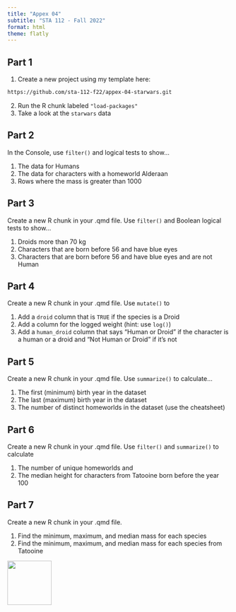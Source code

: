 ```yaml
---
title: "Appex 04"
subtitle: "STA 112 - Fall 2022"
format: html
theme: flatly
---
```


## Part 1 

1. Create a new project using my template here: 

```bash
https://github.com/sta-112-f22/appex-04-starwars.git
```

2. Run the R chunk labeled `"load-packages"`
3. Take a look at the `starwars` data

## Part 2

In the Console, use `filter()` and logical tests to show...

1. The data for Humans
2. The data for characters with a homeworld Alderaan
3. Rows where the mass is greater than 1000

## Part 3

Create a new R chunk in your .qmd file. Use `filter()` and Boolean logical tests to show...

1. Droids more than 70 kg
2. Characters that are born before 56 and have blue eyes
3. Characters that are born before 56 and have blue eyes and are not Human

## Part 4

Create a new R chunk in your .qmd file. Use `mutate()` to 

1. Add a `droid` column that is `TRUE` if the species is a Droid
2. Add a column for the logged weight (hint: use `log()`)
3. Add a `human_droid` column that says "Human or Droid" if the character is a human or a droid and "Not Human or Droid" if it's not

## Part 5

Create a new R chunk in your .qmd file. Use `summarize()` to calculate...

1. The first (minimum) birth year in the dataset
2. The last (maximum) birth year in the dataset
3. The number of distinct homeworlds in the dataset (use the cheatsheet)

## Part 6

Create a new R chunk in your .qmd file. Use `filter()` and `summarize()` to calculate

1. The number of unique homeworlds and
2. The median height for characters from Tatooine born before the year 100

## Part 7

Create a new R chunk in your .qmd file.

1. Find the minimum, maximum, and median mass for each species
2. Find the minimum, maximum, and median mass for each species from Tatooine




[![](img/favicon.png){width="100" fig-align="right"}](https://bit.ly/sta-112-f22)